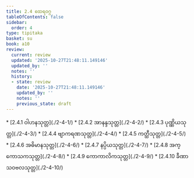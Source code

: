 ```yaml
---
title: 2.4 ထေရဝဂ္ဂ
tableOfContents: false
sidebar:
  order: 4
type: tipitaka
basket: su
book: a10
review:
  current: review
  updated: '2025-10-27T21:48:11.149146'
  updated_by: ''
  notes: ''
  history:
  - state: review
    date: '2025-10-27T21:48:11.149146'
    updated_by: ''
    notes: ''
    previous_state: draft
---
```



<ReviewStatus review={frontmatter.review} showDetails={true} />

<HypothesisAnnotation frontmatter={frontmatter} />

<DynamicBreadcrumb />



<TableOfContents book="a10" section="2.4">
* [2.4.1 ဝါဟနသုတ္တ](./2-4-1/)
* [2.4.2 အာနန္ဒသုတ္တ](./2-4-2/)
* [2.4.3 ပုဏ္ဏိယသုတ္တ](./2-4-3/)
* [2.4.4 ဗျာကရဏသုတ္တ](./2-4-4/)
* [2.4.5 ကတ္ထီသုတ္တ](./2-4-5/)
* [2.4.6 အဓိမာနသုတ္တ](./2-4-6/)
* [2.4.7 နပ္ပိယသုတ္တ](./2-4-7/)
* [2.4.8 အက္ကောသကသုတ္တ](./2-4-8/)
* [2.4.9 ကောကာလိကသုတ္တ](./2-4-9/)
* [2.4.10 ခီဏာသဝဗလသုတ္တ](./2-4-10/)
</TableOfContents>